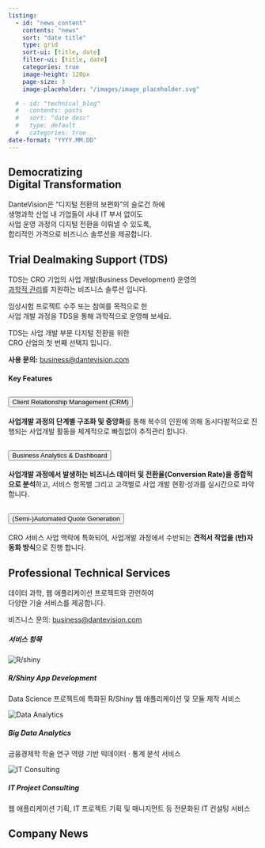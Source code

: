 ```yaml
---
listing:
  - id: "news_content"
    contents: "news"
    sort: "date title"
    type: grid
    sort-ui: [title, date]
    filter-ui: [title, date]
    categories: true
    image-height: 120px
    page-size: 3
    image-placeholder: "/images/image_placeholder.svg"

  # - id: "technical_blog"
  #   contents: posts
  #   sort: "date desc"
  #   type: default
  #   categories: true
date-format: "YYYY.MM.DD"
---
```



## {#vision}

:::{.row .justify-content-center}

::::{.col-xl-7 .text-center .fs-5 .lh-lg}

<h2 class="fade-in-up fade-in-up-on-scroll fw-semibold lh-base ">Democratizing<br>Digital Transformation</h2>

:::::{.container-fluid .px-0 .text-center .lh-lg .fade-in-up .fade-in-delay-1}

DanteVision은 "디지털 전환의 보편화"의 슬로건 하에<br>
생명과학 산업 내 기업들이 사내 IT 부서 없이도<br>
사업 운영 과정의 디지털 전환을 이뤄낼 수 있도록,<br>
합리적인 가격으로 비즈니스 솔루션을 제공합니다.

:::::

::::

:::


## {#product}

:::{.row .justify-content-center}

::::{.col-md-7}

<!-- <h3 class="text-center mb-3 mt-0 fw-semibold fade-in-up fade-in-delay-2"><span class="text-dv-blue">Coming</span> <span class="text-dv-green">Up</span></h3> -->
<h2 class="fade-in-up fade-in-delay-2 fw-semibold">Trial Dealmaking Support (TDS) </h2>

:::::{.container-fluid .px-0 .text-center .lh-lg .fade-in-up .fade-in-delay-3}

TDS는 CRO 기업의 사업 개발(Business Development) 운영의<br>
[과학적 관리](https://ko.wikipedia.org/wiki/%EA%B3%BC%ED%95%99%EC%A0%81_%EA%B4%80%EB%A6%AC%EB%B2%95){target="_blank".text-dark}를 지원하는 비즈니스 솔루션 입니다.

임상시험 프로젝트 수주 또는 참여를 목적으로 한<br>
사업 개발 과정을 TDS을 통해 과학적으로 운영해 보세요.

TDS는 사업 개발 부문 디지털 전환을 위한<br>
CRO 산업의 첫 번째 선택지 입니다.

<strong>사용 문의:</strong> <business@dantevision.com>

:::::


<h4 class="fw-semibold pt-4 mb-4 text-center fade-in-up-on-scroll">Key Features</h4>

:::::{.row .justify-content-center .gx-2 .fade-in-up-on-scroll .fade-in-delay-1}

::::::{.col-xl-3}
```{=html}
<div class="accordion shadow-sm" id="crm">
  <div class="accordion-item">
    <h2 class="accordion-header" id="crm-header">
      <button class="accordion-button collapsed" type="button" data-bs-toggle="collapse" data-bs-target="#crm-content" aria-expanded="true" aria-controls="crm-content">
        <div class="w-100 d-flex align-items-center gap-3 ps-1 pe-3">
          <i class="fa-solid fa-user-tie d-none d-lg-block" style="font-size:1.5rem"></i>
          <span>Client Relationship Management (CRM)</span>
        </div>
      </button>
    </h2>
    <div id="crm-content" class="accordion-collapse collapse" aria-labelledby="crm-header" data-bs-parent="#crm">
      <div class="accordion-body">
        <strong>사업개발 과정의 단계별 구조화 및 중앙화</strong>를 통해 복수의 인원에 의해 동시다발적으로 진행되는 사업개발 활동을 체계적으로 빠짐없이 추적관리 합니다.
      </div>
    </div>
  </div>
</div>
```
::::::

::::::{.col-xl-3}
```{=html}
<div class="accordion shadow-sm" id="analytics">
  <div class="accordion-item">
    <h2 class="accordion-header" id="analytics-header">
      <button class="accordion-button collapsed" type="button" data-bs-toggle="collapse" data-bs-target="#analytics-content" aria-expanded="true" aria-controls="analytics-content">
        <div class="w-100 d-flex align-items-center gap-3 ps-1 pe-3">
          <i class="fa-solid fa-chart-line d-none d-xl-block" style="font-size:1.5rem"></i>
          <span>Business Analytics & Dashboard</span>
        </div>
      </button>
    </h2>
    <div id="analytics-content" class="accordion-collapse collapse" aria-labelledby="analytics-header" data-bs-parent="#analytics">
      <div class="accordion-body">
        <strong>사업개발 과정에서 발생하는 비즈니스 데이터 및 전환율(Conversion Rate)을 종합적으로 분석</strong>하고, 서비스 항목별 그리고 고객별로 사업 개발 현황&CenterDot;성과를 실시간으로 파악합니다.
      </div>
    </div>
  </div>
</div>
```
::::::

::::::{.col-xl-3}
```{=html}
<div class="accordion shadow-sm" id="doc">
  <div class="accordion-item">
    <h2 class="accordion-header" id="doc-header">
      <button class="accordion-button collapsed" type="button" data-bs-toggle="collapse" data-bs-target="#doc-content" aria-expanded="true" aria-controls="doc-content">
        <div class="w-100 d-flex align-items-center gap-3 ps-1 pe-3">
          <i class="fa-solid fa-file-invoice d-none d-xl-block" style="font-size:1.5rem"></i>
          <span>(Semi-)Automated Quote Generation</span>
        </div>
      </button>
    </h2>
    <div id="doc-content" class="accordion-collapse collapse" aria-labelledby="doc-header" data-bs-parent="#doc">
      <div class="accordion-body">
        CRO 서비스 사업 맥락에 특화되어, 사업개발 과정에서 수반되는 <strong>견적서 작업을 (반)자동화 방식</strong>으로 진행 합니다.
      </div>
    </div>
  </div>
</div>
```
::::::

:::::

::::

:::



## {#service}

:::{.row .justify-content-center}

::::{.col-md-7}

<h2 class="fw-semibold fade-in-up-on-scroll">Professional Technical Services</h2>

:::::{.container-fluid .px-0 .text-center .lh-lg .fade-in-up-on-scroll}

데이터 과학, 웹 애플리케이션 프로젝트와 관련하여<br>다양한 기술 서비스를 제공합니다.

비즈니스 문의: <business@dantevision.com>{.text-white}

:::::

<h5 class="text-center my-4 fade-in-up-on-scroll">서비스 항목</h5>

:::::{.row .justify-content-center}

::::::{.col-lg-5}

```{=html}
<div class="container-fluid card mb-2 fade-in-up-on-scroll">
  <div class="row gx-2 align-items-center">
    <div class="col-lg-3">
      <img src="/images/shiny_logo.png" class="card-img	d-none d-lg-block p-2" alt="R/shiny">
    </div>
    <div class="col-lg-9">
      <div class="card-body">
        <h5 class="card-title">R/Shiny App Development</h5>
        <p class="card-text">Data Science 프로젝트에 특화된 R/Shiny 웹 애플리케이션 및 모듈 제작 서비스</p>
      </div>
    </div>
  </div>
</div>
```

```{=html}
<div class="container-fluid card mb-2 fade-in-up-on-scroll">
  <div class="row gx-2 align-items-center">
    <div class="col-lg-3">
      <img src="/images/analytics.png" class="card-img d-none d-lg-block p-2" alt="Data Analytics">
    </div>
    <div class="col-lg-9">
      <div class="card-body">
        <h5 class="card-title">Big Data Analytics</h5>
        <p class="card-text">금융경제학 학술 연구 역량 기반 빅데이터 &CenterDot; 통계 분석 서비스</p>
      </div>
    </div>
  </div>
</div>
```

```{=html}
<div class="container-fluid card mb-2 fade-in-up-on-scroll">
  <div class="row gx-2 align-items-center">
    <div class="col-lg-3">
      <img src="/images/it_consulting.png" class="card-img d-none d-lg-block p-2" alt="IT Consulting">
    </div>
    <div class="col-lg-9">
      <div class="card-body">
        <h5 class="card-title">IT Project Consulting</h5>
        <p class="card-text">웹 애플리케이션 기획, IT 프로젝트 기획 및 매니지먼트 등 전문화된
          IT 컨설팅 서비스 </p>
      </div>
    </div>
  </div>
</div>
```
::::::


:::::

::::

:::




## {#news}

:::{.row .justify-content-center}


::::{.col-md-7}

<h2 class="fw-semibold fade-in-up-on-scroll">Company News</h2>

:::::{.row .justify-content-center .gap-2 .fade-in-up-on-scroll}

::::::{.col-lg-9 .col-xl-9}



:::::::{#news_content}
:::::::



::::::

::::::{.col-lg-2 .col-xl-2}

:::::::{#quarto-margin-sidebar}
:::::::

::::::

:::::

::::



:::



